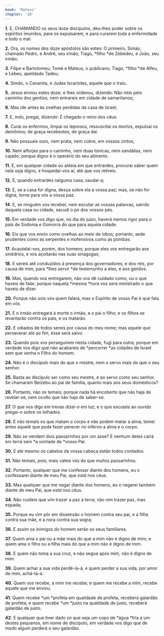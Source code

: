 ```yaml
---
book: 'Mateus'
chapter: '10'
---
```


**1.** E, CHAMANDO os seus doze discípulos, deu-lhes poder sobre os espíritos imundos, para os expulsarem, e para curarem toda a enfermidade e todo o mal.

**2.** Ora, os nomes dos doze apóstolos são estes: O primeiro, Simão, chamado Pedro, e André, seu irmão; Tiago, *filho *de Zebedeu, e João, seu irmão;

**3.** Filipe e Bartolomeu; Tomé e Mateus, o publicano; Tiago, *filho *de Alfeu, e Lebeu, apelidado Tadeu;

**4.** Simão, o Cananita, e Judas Iscariotes, aquele que o traiu.

**5.** Jesus enviou estes doze, e lhes ordenou, dizendo: Não ireis pelo caminho dos gentios, nem entrareis em cidade de samaritanos;

**6.** Mas ide antes às ovelhas perdidas da casa de Israel;

**7.** E, indo, pregai, dizendo: É chegado o reino dos céus.

**8.** Curai os enfermos, limpai os leprosos, ressuscitai os mortos, expulsai os demônios; de graça recebestes, de graça dai.

**9.** Não possuais ouro, nem prata, nem cobre, em vossos cintos,

**10.** Nem alforjes para o caminho, nem duas túnicas, nem sandálias, nem cajado; porque digno é o operário do seu alimento.

**11.** E, em qualquer cidade ou aldeia em que entrardes, procurai saber quem nela seja digno, e hospedai-vos aí, até que vos retireis.

**12.** E, quando entrardes nalguma casa, saudai-a;

**13.** E, se a casa for digna, desça sobre ela a vossa paz; mas, se não for digna, torne para vós a vossa paz.

**14.** E, se ninguém vos receber, nem escutar as vossas palavras, saindo daquela casa ou cidade, sacudi o pó dos vossos pés.

**15.** Em verdade vos digo que, no dia do juízo, haverá menos rigor para o país de Sodoma e Gomorra do que para aquela cidade.

**16.** Eis que vos envio como ovelhas ao meio de lobos; portanto, sede prudentes como as serpentes e inofensivos como as pombas.

**17.** Acautelai-vos, porém, dos homens; porque eles vos entregarão aos sinédrios, e vos açoitarão nas suas sinagogas;

**18.** E sereis até conduzidos à presença dos governadores, e dos reis, por causa de mim, para *lhes servir *de testemunho a eles, e aos gentios.

**19.** Mas, quando vos entregarem, não vos dê cuidado como, ou o que haveis de falar, porque naquela *mesma *hora vos será ministrado o que haveis de dizer.

**20.** Porque não sois vós quem falará, mas o Espírito de vosso Pai é que fala em vós.

**21.** E o irmão entregará à morte o irmão, e o pai o filho; e os filhos se levantarão contra os pais, e os matarão.

**22.** E odiados de todos sereis por causa do meu nome; mas aquele que perseverar até ao fim, esse será salvo.

**23.** Quando pois vos perseguirem nesta cidade, fugi para outra; porque em verdade vos digo que não acabareis de *percorrer *as cidades de Israel sem que venha o Filho do homem.

**24.** Não é o discípulo mais do que o mestre, nem o servo mais do que o seu senhor.

**25.** Basta ao discípulo ser como seu mestre, e ao servo como seu senhor. Se chamaram Belzebu ao pai de família, quanto mais aos seus domésticos?

**26.** Portanto, não os temais; porque nada há encoberto que não haja de revelar-se, nem oculto que não haja de saber-se.

**27.** O que vos digo em trevas dizei-*o* em luz; e o que escutais ao ouvido pregai-*o* sobre os telhados.

**28.** E não temais os que matam o corpo e não podem matar a alma; temei antes aquele que pode fazer perecer no inferno a alma e o corpo.

**29.** Não se vendem dois passarinhos por um asse? E nenhum deles cairá em terra sem *a vontade de *vosso Pai.

**30.** E até mesmo os cabelos da vossa cabeça estão todos contados.

**31.** Não temais, pois; mais valeis vós do que muitos passarinhos.

**32.** Portanto, qualquer que me confessar diante dos homens, eu o confessarei diante de meu Pai, que *está* nos céus.

**33.** Mas qualquer que me negar diante dos homens, eu o negarei também diante de meu Pai, que *está* nos céus.

**34.** Não cuideis que vim trazer a paz à terra; não vim trazer paz, mas espada;

**35.** Porque eu vim pôr em dissensão o homem contra seu pai, e a filha contra sua mãe, e a nora contra sua sogra;

**36.** E assim os inimigos do homem serão os seus familiares.

**37.** Quem ama o pai ou a mãe mais do que a mim não é digno de mim; e quem ama o filho ou a filha mais do que a mim não é digno de mim.

**38.** E quem não toma a sua cruz, e não segue após mim, não é digno de mim.

**39.** Quem achar a sua vida perdê-la-á; e quem perder a sua vida, por amor de mim, achá-la-á.

**40.** Quem vos recebe, a mim me recebe; e quem me recebe a mim, recebe aquele que me enviou.

**41.** Quem recebe *um *profeta em qualidade de profeta, receberá galardão de profeta; e quem recebe *um *justo na qualidade de justo, receberá galardão de justo.

**42.** E qualquer que tiver dado só que seja um copo de *água *fria a um destes pequenos, em nome de discípulo, em verdade vos digo que de modo algum perderá o seu galardão.
